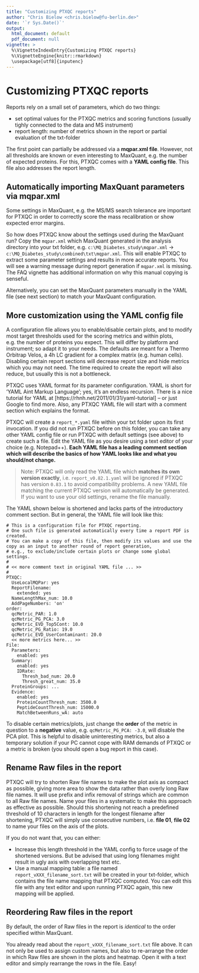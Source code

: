 ```yaml
---
title: "Customizing PTXQC reports"
author: "Chris Bielow <chris.bielow@fu-berlin.de>"
date: '`r Sys.Date()`'
output:
  html_document: default
  pdf_document: null
vignette: >
  %\VignetteIndexEntry{Customizing PTXQC reports}
  %\VignetteEngine{knitr::rmarkdown}
  \usepackage[utf8]{inputenc}
---
```


# Customizing PTXQC reports

Reports rely on a small set of parameters, which do two things:

  - set optimal values for the PTXQC metrics and scoring functions
    (usually tighly connected to the data and MS instrument)
  - report length: number of metrics shown in the report or partial evaluation of the txt-folder

The first point can partially be addressed via a **mqpar.xml file**.
However, not all thresholds are known or even interesting to MaxQuant, e.g. the number of expected proteins.
For this, PTXQC comes with a **YAML config file**. This file also addresses the report length.

## Automatically importing MaxQuant parameters via mqpar.xml

Some settings in MaxQuant, e.g. the MS/MS search tolerance are important for PTXQC in order to
correctly score the mass recalibration or show expected error margins.

So how does PTXQC know about the settings used during the MaxQuant run? 
Copy the `mqpar.xml` which MaxQuant generated in the analysis directory 
into your txt folder, e.g. `c:\MQ_Diabetes_study\mqpar.xml` -> `c:\MQ_Diabetes_study\combined\txt\mqpar.xml`. 
This will enable PTXQC to extract some parameter settings and results in more accurate reports. 
You will see a warning message during report generation if `mqpar.xml` is missing.
The FAQ vignette has additional information on why this manual copying is senseful.

Alternatively, you can set the MaxQuant parameters manually in the YAML file (see next section) to match your MaxQuant configuration.

## More customization using the YAML config file

A configuration file allows you to enable/disable certain plots, and to modify most target thresholds used for the scoring metrics and within plots, e.g. the number of proteins you expect. This will differ by platform and instrument; so adapt it to your needs. The defaults are meant for a Thermo Orbitrap Velos, a 4h LC gradient for a complex matrix (e.g. human cells).
Disabling certain report sections will decrease report size and hide metrics which you may not need. The time required to create the report will also reduce, but usually this is not a bottleneck.

PTXQC uses YAML format for its parameter configuration. YAML is short for 'YAML Aint Markup Language'; yes, it's an endless recursion.
There is a nice tutorial for YAML at [https://rhnh.net/2011/01/31/yaml-tutorial] -- or just Google to find more.
Also, any PTXQC YAML file will start with a comment section which explains the format.

PTXQC will create a `report_*.yaml` file within your txt folder upon its first invocation.
If you did not run PTXQC before on this folder, you can take any other YAML config file
or run PTXQC with default settings (see above) to create such a file.
Edit the YAML file as you desire using a text editor of your choice (e.g. Notepad++). **Each YAML file has a leading comment section which will describe the basics of how YAML looks like and what you should/not change.**

> Note: PTXQC will only read the YAML file which **matches its own version exactly**, i.e. `report_v0.82.1.yaml` will be
> ignored if PTXQC has version `0.83.1` to avoid compatibility problems. A new YAML file matching the current PTXQC 
> version will automatically be generated. If you want to use your old settings, rename the file manually.

The YAML shown below is shortened and lacks parts of the introductory comment section.
But in general, the YAML file will look like this:

    # This is a configuration file for PTXQC reporting.
    # One such file is generated automatically every time a report PDF is created.
    # You can make a copy of this file, then modify its values and use the copy as an input to another round of report generation,
    # e.g., to exclude/include certain plots or change some global settings.
    #
    # << more comment text in original YAML file ... >>
    #
    PTXQC:
      UseLocalMQPar: yes
      ReportFilename:
        extended: yes
      NameLengthMax_num: 10.0
      AddPageNumbers: 'on'
    order:
      qcMetric_PAR: 1.0
      qcMetric_PG_PCA: 3.0
      qcMetric_EVD_Top5Cont: 10.0
      qcMetric_PG_Ratio: 19.0
      qcMetric_EVD_UserContaminant: 20.0
      << more metrics here... >>
    File:
      Parameters:
        enabled: yes
      Summary:
        enabled: yes
        IDRate:
          Thresh_bad_num: 20.0
          Thresh_great_num: 35.0
      ProteinGroups: ...
      Evidence:
        enabled: yes
        ProteinCountThresh_num: 3500.0
        PeptideCountThresh_num: 15000.0
        MatchBetweenRuns_wA: auto

To disable certain metrics/plots, just change the **order** of the metric in question to a **negative** value,
e.g. `qcMetric_PG_PCA: -3.0`, will disable the PCA plot.
This is helpful to disable uninteresting metrics, but also a temporary solution if your PC cannot cope with RAM demands of PTXQC
or a metric is broken (you should open a bug report in this case).
        

## Rename Raw files in the report

PTXQC will try to shorten Raw file names to make the plot axis as compact as possible, giving more area to show the data rather than overly long Raw file names.
It will use prefix and infix removal of strings which are common to all Raw file names. Name your files in a systematic to make this approach as effective as possible. 
Should this shortening not reach a predefined threshold of 10 characters in length for the longest filename after shortening, 
PTXQC will simply use consecutive numbers, i.e. **file 01**, **file 02** to name your files on the axis of the plots.

If you do not want that, you can either:

  - Increase this length threshold in the YAML config to force usage of the shortened versions. 
    But be advised that using long filenames might result in ugly axis with overlapping text etc.
  - Use a manual mapping table: a file named `report_vXXX_filename_sort.txt` will be created in your txt-folder,
    which contains the file name mapping that PTXQC computed. You can edit this file with any text editor
    and upon running PTXQC again, this new mapping will be applied.

## Reordering Raw files in the report

By default, the order of Raw files in the report is _identical_ to the order specified within MaxQuant.

You already read about the `report_vXXX_filename_sort.txt` file above.
It can not only be used to assign custom names, but also to re-arrange the order in which Raw files are shown in the plots and heatmap.
Open it with a text editor and simply rearrange the rows in the file. Easy!


